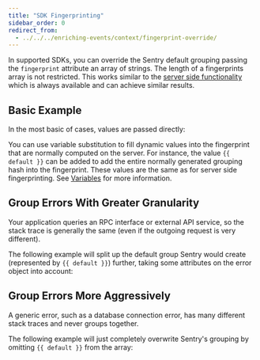 ```yaml
---
title: "SDK Fingerprinting"
sidebar_order: 0
redirect_from:
  - ../../../enriching-events/context/fingerprint-override/
---
```


In supported SDKs, you can override the Sentry default grouping passing the `fingerprint` attribute an array of strings. The length of a fingerprints array is not restricted. This works similar to the [server side functionality](../server-side-fingerprinting/) which is always available and
can achieve similar results.

<PlatformContent includePath="set-fingerprint/basic">

## Basic Example

In the most basic of cases, values are passed directly:

</PlatformContent>

You can use variable substitution to fill dynamic values into the fingerprint that are normally computed on the server. For instance, the value `{{ default }}` can be added to add the entire normally generated grouping hash into the fingerprint. These values are the same as for server side fingerprinting. See [Variables](../server-side-fingerprinting/#variables) for more information.

<PlatformContent includePath="set-fingerprint/rpc">

## Group Errors With Greater Granularity

Your application queries an RPC interface or external API service, so the stack trace is generally the same (even if the outgoing request is very different).

The following example will split up the default group Sentry would create (represented by `{{ default }}`) further, taking some attributes on the error object into account:

</PlatformContent>

<PlatformContent includePath="set-fingerprint/database-connection">

## Group Errors More Aggressively

A generic error, such as a database connection error, has many different stack traces and never groups together.

The following example will just completely overwrite Sentry's grouping by omitting `{{ default }}` from the array:

</PlatformContent>
